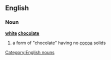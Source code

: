 ==English==
===Noun===
{{wikipedia}}
'''[[white]] [[chocolate]]'''
#a form of "chocolate" having no [[cocoa]] solids
[[Category:English nouns]]